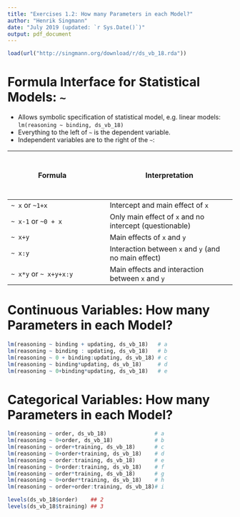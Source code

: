 ```yaml
---
title: "Exercises 1.2: How many Parameters in each Model?"
author: "Henrik Singmann"
date: "July 2019 (updated: `r Sys.Date()`)"
output: pdf_document
---
```



```r
load(url("http://singmann.org/download/r/ds_vb_18.rda"))
```

# Formula Interface for Statistical Models: `~`

- Allows symbolic specification of statistical model, e.g. linear models:  
    `lm(reasoning ~ binding, ds_vb_18)`
- Everything to the left of `~` is the dependent variable.
- Independent variables are to the right of the `~`:

| Formula | &nbsp; &nbsp; &nbsp; &nbsp; &nbsp; | Interpretation  |
| ------------------------|---|----------------------------------|
| `~ x` or `~1+x`         || Intercept and main effect of `x` | 
| ` ~ x-1` or `~0 + x`    || Only main effect of `x` and no intercept (questionable) |
| `~ x+y`                 || Main effects of `x` and `y`|
| `~ x:y`                 || Interaction between `x` and `y` (and no main effect) |
| `~ x*y` or `~ x+y+x:y`  || Main effects and interaction between `x` and `y` |


# Continuous Variables: How many Parameters in each Model?

```r
lm(reasoning ~ binding + updating, ds_vb_18)   # a
lm(reasoning ~ binding : updating, ds_vb_18)   # b
lm(reasoning ~ 0 + binding:updating, ds_vb_18) # c
lm(reasoning ~ binding*updating, ds_vb_18)     # d
lm(reasoning ~ 0+binding*updating, ds_vb_18)   # e
```

# Categorical Variables: How many Parameters in each Model?

```r
lm(reasoning ~ order, ds_vb_18)               # a
lm(reasoning ~ 0+order, ds_vb_18)             # b
lm(reasoning ~ order+training, ds_vb_18)      # c
lm(reasoning ~ 0+order+training, ds_vb_18)    # d
lm(reasoning ~ order:training, ds_vb_18)      # e
lm(reasoning ~ 0+order:training, ds_vb_18)    # f
lm(reasoning ~ order*training, ds_vb_18)      # g
lm(reasoning ~ 0+order*training, ds_vb_18)    # h
lm(reasoning ~ order+order:training, ds_vb_18)# i
```

```r
levels(ds_vb_18$order)    ## 2
levels(ds_vb_18$training) ## 3
```

